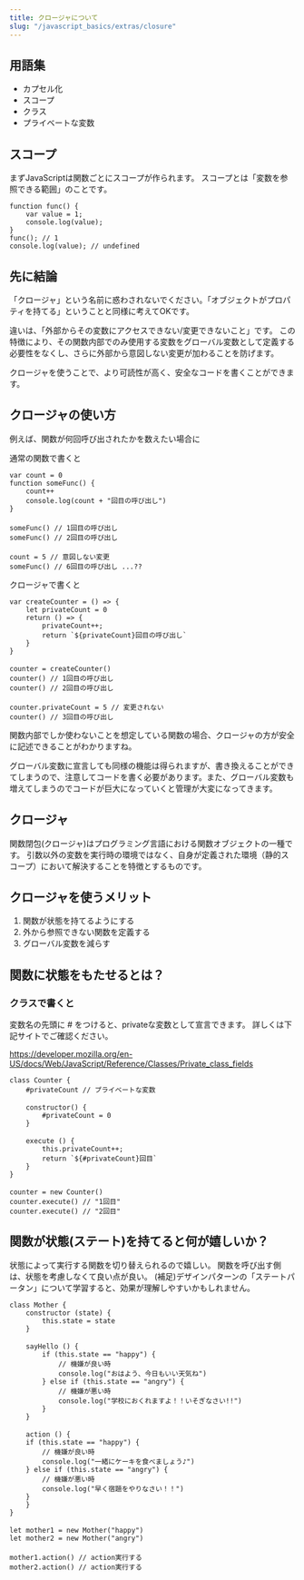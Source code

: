 ```yaml
---
title: クロージャについて
slug: "/javascript_basics/extras/closure"
---
```


## 用語集

- カプセル化
- スコープ
- クラス
- プライベートな変数

## スコープ

まずJavaScriptは関数ごとにスコープが作られます。
スコープとは「変数を参照できる範囲」のことです。

```
function func() {
    var value = 1;
    console.log(value);
}
func(); // 1
console.log(value); // undefined
```

## 先に結論

「クロージャ」という名前に惑わされないでください。「オブジェクトがプロパティを持てる」ということと同様に考えてOKです。

違いは、「外部からその変数にアクセスできない/変更できないこと」です。
この特徴により、その関数内部でのみ使用する変数をグローバル変数として定義する必要性をなくし、さらに外部から意図しない変更が加わることを防げます。

クロージャを使うことで、より可読性が高く、安全なコードを書くことができます。

## クロージャの使い方

例えば、関数が何回呼び出されたかを数えたい場合に

通常の関数で書くと

```
var count = 0
function someFunc() {
    count++
    console.log(count + "回目の呼び出し")
}
　
someFunc() // 1回目の呼び出し
someFunc() // 2回目の呼び出し
　
count = 5 // 意図しない変更
someFunc() // 6回目の呼び出し ...??
```

クロージャで書くと

```
var createCounter = () => {
    let privateCount = 0
    return () => {
        privateCount++;
        return `${privateCount}回目の呼び出し`
    }
}
　
counter = createCounter()
counter() // 1回目の呼び出し
counter() // 2回目の呼び出し
　
counter.privateCount = 5 // 変更されない
counter() // 3回目の呼び出し
```

関数内部でしか使わないことを想定している関数の場合、クロージャの方が安全に記述できることがわかりますね。

グローバル変数に宣言しても同様の機能は得られますが、書き換えることができてしまうので、注意してコードを書く必要があります。また、グローバル変数も増えてしまうのでコードが巨大になっていくと管理が大変になってきます。

## クロージャ

関数閉包(クロージャ)はプログラミング言語における関数オブジェクトの一種です。 引数以外の変数を実行時の環境ではなく、自身が定義された環境（静的スコープ）において解決することを特徴とするものです。

## クロージャを使うメリット

1. 関数が状態を持てるようにする
2. 外から参照できない関数を定義する
3. グローバル変数を減らす


## 関数に状態をもたせるとは？

### クラスで書くと

変数名の先頭に # をつけると、privateな変数として宣言できます。
詳しくは下記サイトでご確認ください。

https://developer.mozilla.org/en-US/docs/Web/JavaScript/Reference/Classes/Private_class_fields

```
class Counter {
    #privateCount // プライベートな変数
　
    constructor() {
        #privateCount = 0
    }
　
    execute () {
        this.privateCount++;
        return `${#privateCount}回目`
    }
}
　
counter = new Counter()
counter.execute() // "1回目"
counter.execute() // "2回目"
```

## 関数が状態(ステート)を持てると何が嬉しいか？

状態によって実行する関数を切り替えられるので嬉しい。
関数を呼び出す側は、状態を考慮しなくて良い点が良い。
(補足)デザインパターンの「ステートパータン」について学習すると、効果が理解しやすいかもしれません。

```
class Mother {
    constructor (state) {
        this.state = state
    }
　
    sayHello () {
        if (this.state == "happy") {
            // 機嫌が良い時
            console.log("おはよう、今日もいい天気ね")
        } else if (this.state == "angry") {
            // 機嫌が悪い時
            console.log("学校におくれますよ！！いそぎなさい!!")
        }
    }
　
    action () {
    if (this.state == "happy") {
        // 機嫌が良い時
        console.log("一緒にケーキを食べましょう♪")
    } else if (this.state == "angry") {
        // 機嫌が悪い時
        console.log("早く宿題をやりなさい！！")
    }
    }
}
　
let mother1 = new Mother("happy")
let mother2 = new Mother("angry")
　
mother1.action() // action実行する
mother2.action() // action実行する
```
